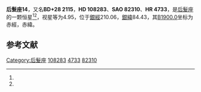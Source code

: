 {{Starbox begin
| name = 后髮座14
}}
{{Starbox image
 | image ={{Location mark
  |image=Coma Berenices constellation map.svg
  |float=center
  |position=right
  |width=280
  |mark=Red circle.svg
  |mark_width=8
  |mark_link=14 Comae Berenices
  |x=480|y=258 }}
 | caption = 后髮座14的位置（圈出）
}}
{{Starbox observe
| epoch = [[J2000.0|J2000.0]]
| constell = [[后髮座|后髮座]]<ref name=SIMBAD>{{cite web
 | url=http://simbad.u-strasbg.fr/simbad/sim-id?Ident=HR+4733
 | title =Pulsating variable Star
 | publisher=Centre de Données astronomiques de Strasbourg
 | work=SIMBAD
 | accessdate=2012-07-13}}</ref><ref name=DATA>{{cite web
 | url=http://vizier.u-strasbg.fr/viz-bin/VizieR-5?-out.add=.&-source=5050&-corr=PK=HR&-out.max=9999&HR=4733
 | title=VizieR Detailed Page
 | accessdate=2012-07-13
 | archive-date=2016-03-05
 | archive-url=https://web.archive.org/web/20160305005112/http://vizier.u-strasbg.fr/viz-bin/VizieR-5?-out.add=.&-source=5050&-corr=PK=HR&-out.max=9999&HR=4733
 | dead-url=no
 }}</ref>
| 星官 = 
| ra = {{RA|12|26|24.1}}<ref name=SIMBAD /><ref name=DATA />
| dec = {{DEC|+27|16|6}}<ref name=SIMBAD /><ref name=DATA />
| appmag_v = 4.95<ref name=SIMBAD /><ref name=DATA />
}}
{{Starbox character
| class = F0p<ref name=SIMBAD /><ref name=DATA />
| b-v = 0.27<ref name=SIMBAD /><ref name=DATA />
| u-b = 0.18<ref name=SIMBAD /><ref name=DATA />
| r-i = 0.15<ref name=SIMBAD /><ref name=DATA />
| variable = 
}}
{{Starbox astrometry
| radial_v = 0.18
| prop_mo_ra = -4
| parallax = 0.014
| p_error = 
}}
{{Starbox catalog
| names =BD+28 2115，[[SAO星表|SAO]] 82310，[[HD星表|HD]] 108283，[[HR星表|HR]] 4733}}
{{Starbox reference |Simbad=HR+4733}}
{{Starbox end}}

'''后髮座14'''，又名'''BD+28 2115'''，'''HD 108283'''、'''SAO 82310'''、'''HR 4733'''，是[[后髮座|后髮座]]的一颗恒星<ref name=SIMBAD /><ref name=DATA />，视星等为4.95，位于[[銀道座標系|銀經]]210.06，[[銀道座標系|銀緯]]84.43，其[[B1900.0|B1900.0]]坐标为赤經{{RA|12|21|24}}，赤緯{{DEC|+27|84.43|20}}。

== 参考文献 ==
{{reflist}}

{{star-stub}}

{{后髮座恒星}}
[[Category:后髮座|Category:后髮座]]
[[Category:HD和HDE天體|108283]]
[[Category:HR天體|4733]]
[[Category:SAO天體|82310]]